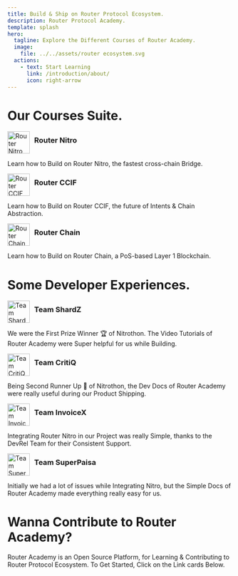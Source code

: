 ```yaml
---
title: Build & Ship on Router Protocol Ecosystem.
description: Router Protocol Academy.
template: splash
hero:
  tagline: Explore the Different Courses of Router Academy.
  image:
    file: ../../assets/router ecosystem.svg
  actions:
    - text: Start Learning
      link: /introduction/about/
      icon: right-arrow
---
```



# Our Courses Suite.

<CardGrid stagger>
  <Card>
    <div style="display: flex; align-items: center;">
      <img src="https://res.cloudinary.com/dguv1yapd/image/upload/v1725021958/router-academy-courses/j2vgeguf5udsszakorlu.png" alt="Router Nitro" style="width: 50px; height: auto; margin-right: 10px;" />
      <h3 style="margin-top: 5px;">Router Nitro</h3>
    </div>
    <p>Learn how to Build on Router Nitro, the fastest cross-chain Bridge.</p>
    <LinkCard 
      title="Learn Now"
      href="https://courses.routerprotocol.com/understanding-router-nitro/module-1/" 
    />
  </Card>
    
  <Card>
    <div style="display: flex; align-items: center;">
      <img src="https://res.cloudinary.com/dguv1yapd/image/upload/v1725021958/router-academy-courses/iovxb2yy6qgiym2pheda.png" alt="Router CCIF" style="width: 50px; height: auto; margin-right: 10px;" />
      <h3 style="margin-top: 5px;">Router CCIF</h3>
    </div>
    <p>Learn how to Build on Router CCIF, the future of Intents & Chain Abstraction.</p>
    <LinkCard 
      title="Learn Now"
      href="https://courses.routerprotocol.com/understanding-router-ccif/module-1/" 
    />
  </Card>
  <Card>
    <div style="display: flex; align-items: center;">
      <img src="https://res.cloudinary.com/dguv1yapd/image/upload/v1725021959/router-academy-courses/dgvl7psyiqh6fwzg6wog.png" alt="Router Chain" style="width: 50px; height: auto; margin-right: 10px;" />
      <h3 style="margin-top: 5px;">Router Chain</h3>
    </div>
    <p>Learn how to Build on Router Chain, a PoS-based Layer 1 Blockchain.</p>
    <LinkCard 
      title="Learn Now"
      href="https://courses.routerprotocol.com/understanding-router-chain/module-1/" 
    />
  </Card>
</CardGrid>

# Some Developer Experiences.

<CardGrid>
  <Card>
    <div style="display: flex; align-items: center;">
      <img src="https://res.cloudinary.com/dguv1yapd/image/upload/v1725021958/router-academy-courses/uoyk3zh5nvorfxgp6w4s.webp" alt="Team ShardZ" style="width: 50px; height: auto; margin-right: 10px;" />
      <h3 style="margin-top: 5px;">Team ShardZ</h3>
    </div>
    <p>We were the First Prize Winner 🏆 of Nitrothon. The Video Tutorials of Router Academy were Super helpful for us while Building.</p>
  </Card>
  <Card>
    <div style="display: flex; align-items: center;">
      <img src="https://res.cloudinary.com/dguv1yapd/image/upload/v1725021958/router-academy-courses/wz3fritmrdt1ae5unu4c.webp" alt="Team CritiQ" style="width: 50px; height: auto; margin-right: 10px;" />
      <h3 style="margin-top: 5px;">Team CritiQ</h3>
    </div>
    <p>Being Second Runner Up 🥈 of Nitrothon, the Dev Docs of Router Academy were really useful during our Product Shipping.</p>
  </Card>
  <Card>
    <div style="display: flex; align-items: center;">
      <img src="https://res.cloudinary.com/dguv1yapd/image/upload/v1725021958/router-academy-courses/er6voz1llvqlqpc9lhvj.webp" alt="Team InvoiceX" style="width: 50px; height: auto; margin-right: 10px;" />
      <h3 style="margin-top: 5px;">Team InvoiceX</h3>
    </div>
    <p>Integrating Router Nitro in our Project was really Simple, thanks to the DevRel Team for their Consistent Support.</p>
  </Card>
  <Card>
    <div style="display: flex; align-items: center;">
      <img src="https://res.cloudinary.com/dguv1yapd/image/upload/v1725021959/router-academy-courses/tpsu3gnr6n1tboxcd1uj.png" alt="Team SuperPaisa" style="width: 50px; height: auto; margin-right: 10px;" />
      <h3 style="margin-top: 5px;">Team SuperPaisa</h3>
    </div>
    <p>Initially we had a lot of issues while Integrating Nitro, but the Simple Docs of Router Academy made everything really easy for us.</p>
  </Card>
</CardGrid>

# Wanna Contribute to Router Academy?

Router Academy is an Open Source Platform, for Learning & Contributing to Router Protocol Ecosystem. To Get Started, Click on the Link cards Below.

<CardGrid>
  <Card title="Articles" icon="pencil"></Card>
  <Card title="Tutorials" icon="laptop"></Card>
</CardGrid>


<CardGrid>
  <LinkCard 
    title="Write Articles on Router Protocol."
    icon="pencil" 
    href="/articles/" 
  />
  <LinkCard 
    title="Create DApp Tutorials."
    icon="laptop" 
    href="/tutorials/" 
  />
</CardGrid>